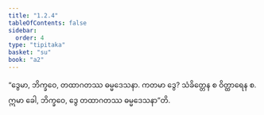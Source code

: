 ```yaml
---
title: "1.2.4"
tableOfContents: false
sidebar:
  order: 4
type: "tipitaka"
basket: "su"
book: "a2"
---
```



<DynamicBreadcrumb />

<Division number="14" book="a2" e="ch" v="15" p="55">

<Paragraph number="36" book="a2">
“ဒွေမာ, ဘိက္ခဝေ, တထာဂတဿ ဓမ္မဒေသနာ. ကတမာ ဒွေ? သံခိတ္တေန စ ဝိတ္ထာရေန စ. ဣမာ ခေါ, ဘိက္ခဝေ, ဒွေ တထာဂတဿ ဓမ္မဒေသနာ”တိ.
</Paragraph>
</Division>